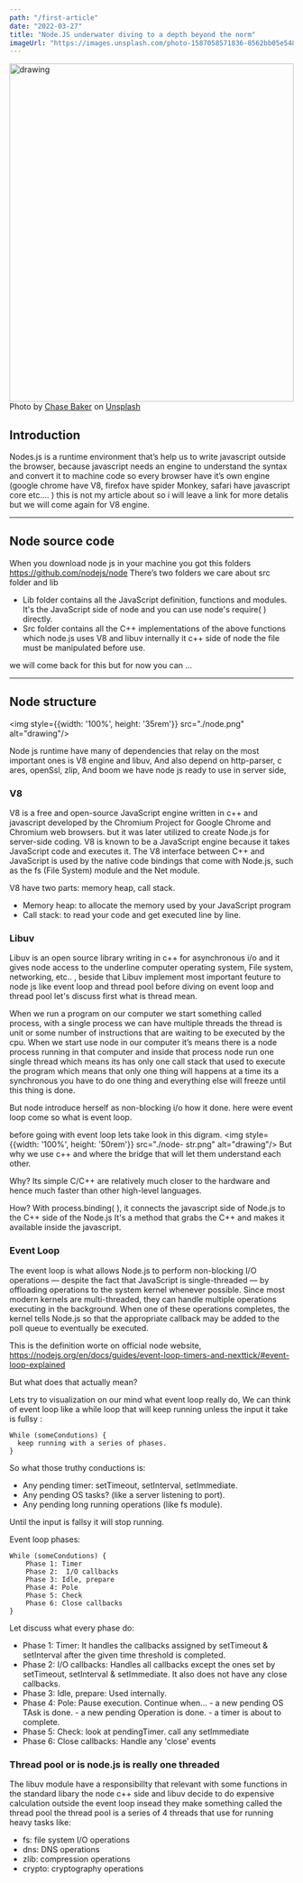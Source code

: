 ```yaml
---
path: "/first-article"
date: "2022-03-27"
title: "Node.JS underwater diving to a depth beyond the norm"
imageUrl: "https://images.unsplash.com/photo-1587058571836-8562bb05e548?ixlib=rb-1.2.1&ixid=eyJhcHBfaWQiOjEyMDd9&auto=format&fit=crop&w=1335&q=80"
---
```


<img src="./chase-baker-RTtUA2iBwRw-unsplash.jpg" alt="drawing" height="600" width="100%"/>
Photo by <a href="https://unsplash.com/@sandbarproductions?utm_source=unsplash&utm_medium=referral&utm_content=creditCopyText">Chase Baker</a> on <a href="https://unsplash.com/s/photos/diving?utm_source=unsplash&utm_medium=referral&utm_content=creditCopyText">Unsplash</a>

## Introduction

Nodes.js is a runtime environment that’s help us to write javascript outside the browser, because javascript needs an engine to understand the syntax and convert it to machine code so every browser have it’s own engine (google chrome have V8, firefox have spider Monkey, safari have javascript core etc…. ) this is not my article about so i will leave a link for more detalis but we will come again for V8 engine.

---
## Node source code

When you download node js in your machine you got this folders https://github.com/nodejs/node
There’s two folders we care about src folder and lib
  - Lib folder contains all the JavaScript definition, functions and modules. It's the JavaScript side of node and you can use node's require( ) directly.
  - Src folder contains all the C++ implementations of the above functions which node.js uses V8 and libuv internally it c++ side of node the file must be manipulated before use.

we will come back for this but for now you can ...

---
## Node structure

<img style={{width: '100%', height: '35rem'}} src="./node.png" alt="drawing"/>

Node js runtime have many of dependencies that relay on the most important ones is V8 engine and libuv,
And also depend on http-parser, c ares, openSsl, zlip, And boom we have node js ready to use in server side,


### V8
V8 is a free and open-source JavaScript engine written in c++ and javascript developed by the Chromium Project for Google Chrome and Chromium web browsers. but it was later utilized to create Node.js for server-side coding. V8 is known to be a JavaScript engine because it takes JavaScript code and executes it. The V8 interface between C++ and JavaScript is used by the native code bindings that come with Node.js, such as the fs (File System) module and the Net module.

  V8 have two parts: memory heap, call stack.
  - Memory heap: to allocate the memory used by your JavaScript program
  - Call stack: to read your code and get executed line by line.

### Libuv
Libuv is an open source library writing in c++  for asynchronous i/o and it gives node access to the underline computer operating system, File system, networking, etc.. , beside that Libuv implement most important feuture to node js like event loop and thread pool before diving on event loop and thread pool let's discuss first what is thread mean.

When we run a program on our computer  we start something called process, with a single process we can have multiple threads the thread is unit or some number of instructions that are waiting to be executed by the cpu.
When we start use node in our computer it’s means there is a node process running in that computer and inside that process node run one single thread which means its has only one call stack that used to execute the program which means that only one thing will happens at a time its a synchronous you have to do one thing and everything else will freeze until this thing is done.

But node introduce herself as non-blocking i/o how it done.
here were event loop come so what is event loop.

before going with event loop lets take look in this digram.
<img style={{width: '100%', height: '50rem'}} src="./node- str.png" alt="drawing"/>
But why we use c++ and where the bridge that will let them understand each other.

Why? Its simple C/C++ are relatively much closer to the hardware and hence much faster than other high-level languages.

How? With process.binding( ), it connects the javascript side of Node.js to the C++ side of the Node.js It's a method that grabs the C++ and makes it available inside the javascript.

### Event Loop
The event loop is what allows Node.js to perform non-blocking I/O operations — despite the fact that JavaScript is single-threaded — by offloading operations to the system kernel whenever possible.
Since most modern kernels are multi-threaded, they can handle multiple operations executing in the background. When one of these operations completes, the kernel tells Node.js so that the appropriate callback may be added to the poll queue to eventually be executed.

This is the definition worte on official node website,
https://nodejs.org/en/docs/guides/event-loop-timers-and-nexttick/#event-loop-explained

But what does that actually mean?

Lets try to visualization on our mind what event loop really do,
We can think of event loop like a while loop that will keep running unless the input it take is fullsy :

```
While (someCondutions) {
  keep running with a series of phases.
}
```
So what those truthy conductions is:
- Any pending timer: setTimeout, setInterval, setImmediate.
- Any pending OS tasks? (like a server listening to port).
- Any pending long running operations (like fs module).

Until the input is fallsy it will stop running.

Event loop phases:
```
While (someCondutions) {
    Phase 1: Timer
    Phase 2:  I/O callbacks
    Phase 3: Idle, prepare
    Phase 4: Pole
    Phase 5: Check
    Phase 6: Close callbacks
}
```
Let discuss what every phase do:
- Phase 1: Timer: It handles the callbacks assigned by setTimeout & setInterval after the given time threshold is completed. 
- Phase 2:  I/O callbacks: Handles all callbacks except the ones set by setTimeout, setInterval & setImmediate. It also does not have any close callbacks. 
- Phase 3: Idle, prepare: Used internally. 
- Phase 4: Pole: Pause execution. Continue when... 
        - a new pending OS TAsk is done.
        - a new pending Operation is done.
        - a timer is about to complete.
- Phase 5: Check:  look at pendingTimer. call any setImmediate
- Phase 6: Close callbacks: Handle any 'close' events

### Thread pool or is node.js is really one threaded

The libuv module have a responsibillty that relevant with some functions in the standard libary the node c++ side and libuv decide to do expensive calculation outside the event loop insead they make something called the thread pool the thread pool is a series of 4 threads that use for running heavy tasks  like: 

- fs: file system I/O operations
- dns: DNS operations
- zlib: compression operations
- crypto: cryptography operations





